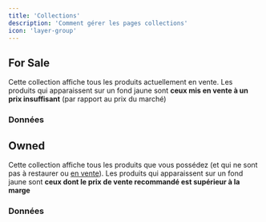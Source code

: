 ```yaml
---
title: 'Collections'
description: 'Comment gérer les pages collections'
icon: 'layer-group'
---
```


## <Icon icon="bag-shopping" iconType="regular" color="000000" size={24}/> For Sale
Cette collection affiche tous les produits actuellement en vente.
<Info>Les produits qui apparaissent sur un fond jaune sont **ceux mis en vente à un prix insuffisant** (par rapport au prix du marché)</Info>

### Données
<AccordionGroup>
<PurchasePrice />
<MarketPrice />
<SellingPrice />
<MarginPrice />
<ForSalePrice />
<Profit />
</AccordionGroup>

## <Icon icon="box" iconType="regular" color="000000" size={24}/> Owned
Cette collection affiche tous les produits que vous possédez (et qui ne sont pas à restaurer ou [en vente](#for-sale)).
<Info>Les produits qui apparaissent sur un fond jaune sont **ceux dont le prix de vente recommandé est supérieur à la marge**</Info>

### Données
<AccordionGroup>
<PurchasePrice />
<MarketPrice />
<SellingPrice />
<MarginPrice />
<Profit />
<YieldRate />
</AccordionGroup>